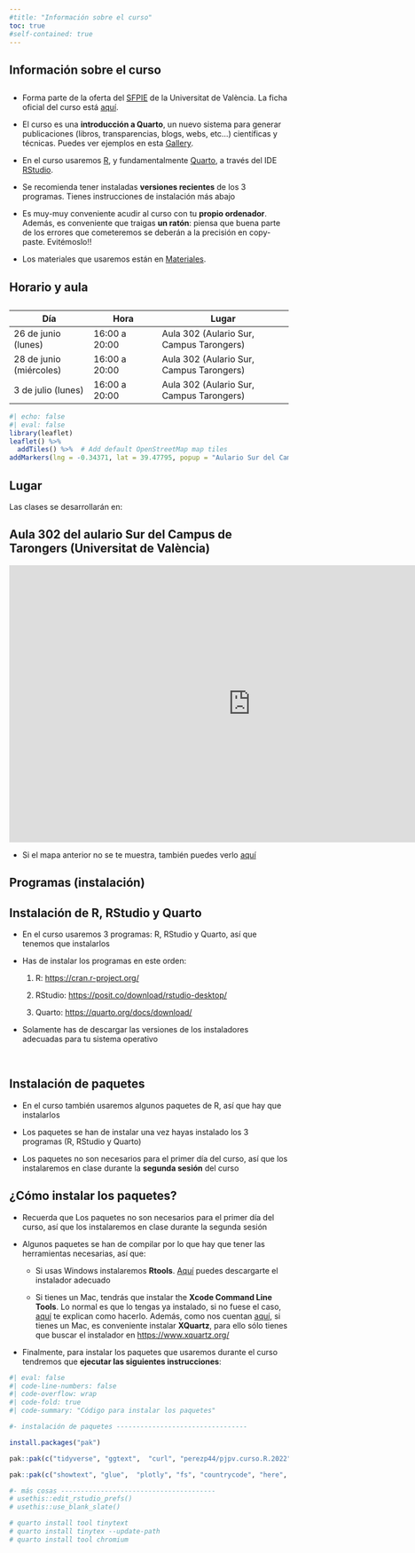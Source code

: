 ```yaml
---
#title: "Información sobre el curso"
toc: true
#self-contained: true
---
```


## Información sobre el curso

::: {.callout-note appearance="minimal" icon="false"}
## 

-   Forma parte de la oferta del [SFPIE](https://www.uv.es/uvweb/servei-formacio-permanent-innovacio-educativa/ca/sfpie-1286203488816.html){target="_blank"} de la Universitat de València. La ficha oficial del curso está [aquí](https://www.uv.es/uvweb/servei-formacio-permanent-innovacio-educativa/ca/oferta-formativa/-creacio-documents-reprodu-bles-pagines-webs-r-1286213964422/PDIFormacio.html?id=1286294968633){target="_blank"}.

-   El curso es una **introducción a Quarto**, un nuevo sistema para generar publicaciones (libros, transparencias, blogs, webs, etc...) científicas y técnicas. Puedes ver ejemplos en esta [Gallery](https://quarto.org/docs/gallery/){target="_blank"}.

-   En el curso usaremos [R](https://cran.r-project.org/){target="_blank"}, y fundamentalmente [Quarto](https://quarto.org/docs/get-started/){target="_blank"}, a través del IDE [RStudio](https://www.rstudio.com/products/rstudio/download/#download){target="_blank"}.


-   Se recomienda tener instaladas **versiones recientes** de los 3 programas. Tienes instrucciones de instalación más abajo

-   Es muy-muy conveniente acudir al curso con tu **propio ordenador**. Además, es conveniente que traigas **un ratón**: piensa que buena parte de los errores que cometeremos se deberán a la precisión en copy-paste. Evitémoslo!!


-   Los materiales que usaremos están en [Materiales](materiales.qmd).
:::

## Horario y aula

::: {.callout-note appearance="minimal" icon="false"}
## 

| Día                     | Hora          | Lugar                                    |
|---------------------|------------------|----------------------------------|
| 26 de junio (lunes)     | 16:00 a 20:00 | Aula 302 (Aulario Sur, Campus Tarongers) |
| 28 de junio (miércoles) | 16:00 a 20:00 | Aula 302 (Aulario Sur, Campus Tarongers) |
| 3 de julio (lunes)      | 16:00 a 20:00 | Aula 302 (Aulario Sur, Campus Tarongers) |
:::

```r
#| echo: false
#| eval: false
library(leaflet)
leaflet() %>%
  addTiles() %>%  # Add default OpenStreetMap map tiles
addMarkers(lng = -0.34371, lat = 39.47795, popup = "Aulario Sur del Campus de Tarongers)")
```

## Lugar

Las clases se desarrollarán en:

::: {.callout-note collapse="true" appearance="default" icon="false"}
## **Aula 302** del **aulario Sur del Campus de Tarongers** (Universitat de València)

<iframe src="https://www.google.com/maps/embed?pb=!1m18!1m12!1m3!1d3079.620706245074!2d-0.34585198436775366!3d39.47789667012178!2m3!1f0!2f0!3f0!3m2!1i1024!2i768!4f13.1!3m3!1m2!1s0xd604885bfd7753f%3A0x9ce3658009b3a33!2sAulari%20Sud%20%2F%20Aulario%20Sur!5e0!3m2!1ses!2ses!4v1678529561371!5m2!1ses!2ses" width="870" height="500" style="border:0;" allowfullscreen loading="lazy" referrerpolicy="no-referrer-when-downgrade">

</iframe>
:::

-   Si el mapa anterior no se te muestra, también puedes verlo [aquí](https://goo.gl/maps/sKgDr3U2gwVsKHxL6){target="_blank"}

## Programas (instalación)

::: {.callout-important collapse="false" appearance="default" icon="false"}
## Instalación de R, RStudio y Quarto

-   En el curso usaremos 3 programas: R, RStudio y Quarto, así que tenemos que instalarlos

-   Has de instalar los programas en este orden:

    1.  R: <https://cran.r-project.org/>{target="_blank"}

    2.  RStudio: <https://posit.co/download/rstudio-desktop/>{target="_blank"}

    3.  Quarto: <https://quarto.org/docs/download/>{target="_blank"}

-   Solamente has de descargar las versiones de los instaladores adecuadas para tu sistema operativo
:::

<br>



::: {.callout-important collapse="true" appearance="default" icon="false"}
## Instalación de paquetes

- En el curso también usaremos algunos paquetes de R, así que hay que instalarlos

- Los paquetes se han de instalar una vez hayas instalado los 3 programas (R, RStudio y Quarto)

- Los paquetes no son necesarios para el primer día del curso, así que los instalaremos en clase durante la **segunda sesión** del curso
  
:::




::: {.callout-important collapse="true" appearance="default" icon="false"}
## ¿Cómo instalar los paquetes?

- Recuerda que Los paquetes no son necesarios para el primer día del curso, así que los instalaremos en clase durante la segunda sesión

- Algunos paquetes se han de compilar por lo que hay que tener las herramientas necesarias, así que:

    - Si usas Windows instalaremos **Rtools**. [Aquí](https://cran.r-project.org/bin/windows/Rtools/) puedes descargarte el instalador adecuado
    
    - Si tienes un Mac, tendrás que instalar the **Xcode Command Line Tools**. Lo normal es que lo tengas ya instalado, si no fuese el caso, [aquí](https://www.makeuseof.com/install-xcode-command-line-tools/) te explican como hacerlo. Además, como nos cuentan [aquí](https://psyteachr.github.io/msc-data-skills/installingr.html), si tienes un Mac, es conveniente instalar **XQuartz**, para ello sólo tienes que buscar el instalador en <https://www.xquartz.org/>

  
- Finalmente, para instalar los paquetes que usaremos durante el curso tendremos que **ejecutar las siguientes instrucciones**:

```r
#| eval: false
#| code-line-numbers: false
#| code-overflow: wrap
#| code-fold: true
#| code-summary: "Código para instalar los paquetes"

#- instalación de paquetes ---------------------------------

install.packages("pak")

pak::pak(c("tidyverse", "ggtext",  "curl", "perezp44/pjpv.curso.R.2022", "irlba", "widyr", "markdown", "gt", "maps", "mapproj"))

pak::pak(c("showtext", "glue",  "plotly", "fs", "countrycode", "here", "quarto"))

#- más cosas ---------------------------------------
# usethis::edit_rstudio_prefs()
# usethis::use_blank_slate() 

# quarto install tool tinytext
# quarto install tinytex --update-path
# quarto install tool chromium
```

:::




